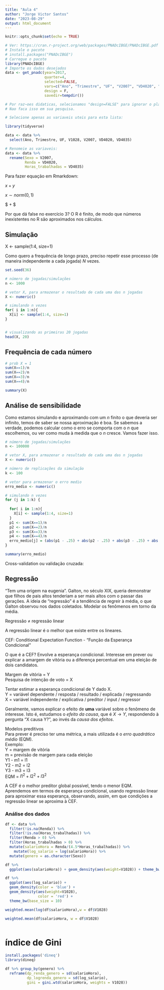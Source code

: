 ---
title: "Aula 4"
author: "Jorge Victor Santos"
date: "2023-08-29"
output: html_document
---

```{r setup, include=FALSE}
knitr::opts_chunk$set(echo = TRUE)
```

```{r}
# Ver: https://cran.r-project.org/web/packages/PNADcIBGE/PNADcIBGE.pdf
# Instale o pacote
# install.packages("PNADcIBGE")
# Carregue o pacote
library(PNADcIBGE)
# Importe os dados desejados
data <- get_pnadc(year=2017,
                  quarter=4,
                  selected=FALSE,
                  vars=c("Ano", "Trimestre", "UF", "V2007", "VD4020", "VD4035"),
                  design = F,
                  savedir=tempdir())

# Por raz~oes didaticas, selecionamos "design=FALSE" para ignorar o plano amostral.
# Nao faca isso em sua pesquisa.

# Selecione apenas as variaveis uteis para esta lista:

library(tidyverse)

data <- data %>%
  select(Ano, Trimestre, UF, V1028, V2007, VD4020, VD4035)

# Renomeie as variaveis:
data <- data %>%
  rename(Sexo = V2007,
         Renda = VD4020,
         Horas_trabalhadas = VD4035)


```


Para fazer equação em Rmarkdown:

$x + y$

$x \sim norm(0,1)$

\$ \alpha + \beta \$

Por que dá false no exercício 3? O R é finito, de modo que números inexistentes no R são aproximados nos cálculos.

## Simulação

X \<- sample(1:4, size=1)

Como quero a frequência de longo prazo, preciso repetir esse processo (de maneira independente a cada jogada) $N$ vezes.

```{r}

set.seed(36)

# número de jogadas/simulações
n <- 1000

# vetor X, para armazenar o resultado de cada uma das n jogadas
X <- numeric()

# simulando n vezes
for( i in 1:n){
  X[i] <- sample(1:4, size=1)
}


# visualizando as primeiras 20 jogadas
head(X, 20)
```

## Frequência de cada número

```{r}
# prob X = 1
sum(X==1)/n
sum(X==2)/n
sum(X==3)/n
sum(X==4)/n

summary(X)

```

## Análise de sensibilidade

Como estamos simulando e aproximando com um $n$ finito o que deveria ser infinito, temos de saber se nossa aproximação é boa. Se sabemos a verdade, podemos calcular como o erro se comporta com o $n$ que escolhemos, ou ver como muda à medida que o $n$ cresce. Vamos fazer isso.

```{r}
# número de jogadas/simulações
n <- 100000

# vetor X, para armazenar o resultado de cada uma das n jogadas
X <- numeric()

# número de replicações da simulação
k <- 100

# vetor para armazenar o erro medio
erro_medio <- numeric()

# simulando n vezes
for (j in 1:k) {
  
  for( i in 1:n){
    X[i] <- sample(1:4, size=1)
  }
  p1 <- sum(X==1)/n
  p2 <- sum(X==2)/n
  p3 <- sum(X==3)/n
  p4 <- sum(X==4)/n
  erro_medio[j] = (abs(p1 - .25) + abs(p2 - .25) + abs(p3 - .25) + abs(p3 - .25)) /4
}

summary(erro_medio)
```

Cross-validation ou validação cruzada:

## Regressão

"Tem uma origem na eugenia". Galton, no século XIX, queria demonstrar que filhos de pais altos tenderiam a ser mais altos com o passar das gerações. A ideia de "regressão" é a tendência de regreir à média, o que Galton observou nos dados coletados. Modelar os fenômenos em torno da média.

Regressão $\neq$ regressão linear

A regressão linear é o melhor que existe entre os lineares.

CEF: Conditional Expectation Function - "Função da Esperança Condicional"

O que é a CEF? Envolve a esperança condicional. Interesse em prever ou explicar a amargem de vitória ou a diferença percentual em uma eleição de dois candidatos.

Margem de vitória = Y\
Pesquisa de intenção de voto = X\

Tentar estimar a esperança condicional de Y dado X.\
Y = variável dependente / resposta / resultado / explicada / regressando\
X = variável independente / explicativa / preditor / input / regressor\

Geralmente, vamos explicar o efeito de **uma** variável sobre o fenômeno de interesse. Isto é, estudamos o *efeito da causa*, que é $X \rightarrow Y$, respondendo à pergunta "X causa Y?", ao invés da *causa dos efeitos*.

Modelos preditivos\
Para prever é preciso ter uma métrica, a mais utilizada é o *erro quadrático médio* (EQM).\
Exemplo:\
Y = margem de vitória\
m = previsão de margem para cada eleição\
Y1 - m1 = l1\
Y2 - m2 = l2\
Y3 - m3 = l3\
EQM = $l1^2 + l2^2 + l3^2$

A CEF é o melhor preditor global possível, tendo o menor EQM.\
Aprendemos em termos de esperança condicional, usando regressão linear para aproximar essa esperança, observando, assim, em que condições a regressão linear se aproxima à CEF.

### Análise dos dados

```{r}

df <- data %>%
  filter(!is.na(Renda)) %>%
  filter(!is.na(Horas_trabalhadas)) %>%
  filter(Renda > 0) %>%
  filter(Horas_trabalhadas > 0) %>%
  mutate(salarioHora = Renda/(4.5*Horas_trabalhadas)) %>%
    mutate(log_salario = log(salarioHora)) %>%
  mutate(genero = as.character(Sexo))

df %>%
  ggplot(aes(salarioHora)) + geom_density(aes(weight=V1028)) + theme_bw(base_size = 10)

```

```{r}
df %>%
  ggplot(aes(log_salario)) + 
  geom_density(color = 'blue') +
  geom_density(aes(weight=V1028),
               color = 'red') + 
  theme_bw(base_size = 10)

```

```{r}

weighted.mean(log(df$salarioHora),w = df$V1028)

weighted.mean(df$salarioHora, w = df$V1028)



```
# índice de Gini

```{r}
install.packages('dineq')
library(dineq)

df %>% group_by(genero) %>% 
  reframe(dp_renda_genero = sd(salarioHora),
          dp_logrenda_genero = sd(log_salario),
          gini = gini.wtd(salarioHora, weights = V1028))


```

